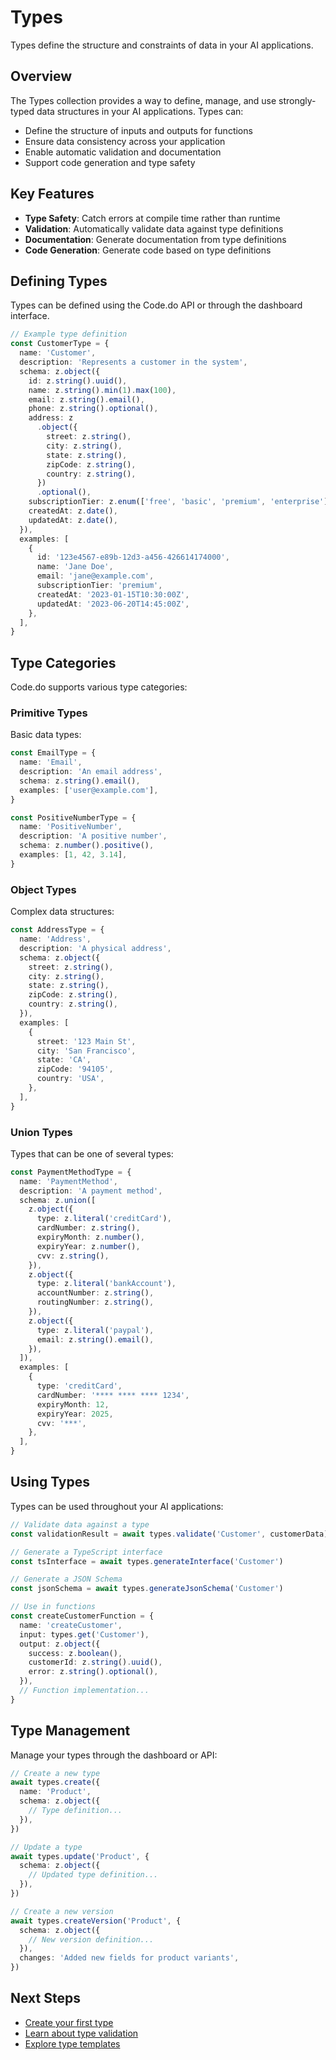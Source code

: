 # Types

Types define the structure and constraints of data in your AI applications.

## Overview

The Types collection provides a way to define, manage, and use strongly-typed data structures in your AI applications. Types can:

- Define the structure of inputs and outputs for functions
- Ensure data consistency across your application
- Enable automatic validation and documentation
- Support code generation and type safety

## Key Features

- **Type Safety**: Catch errors at compile time rather than runtime
- **Validation**: Automatically validate data against type definitions
- **Documentation**: Generate documentation from type definitions
- **Code Generation**: Generate code based on type definitions

## Defining Types

Types can be defined using the Code.do API or through the dashboard interface.

```typescript
// Example type definition
const CustomerType = {
  name: 'Customer',
  description: 'Represents a customer in the system',
  schema: z.object({
    id: z.string().uuid(),
    name: z.string().min(1).max(100),
    email: z.string().email(),
    phone: z.string().optional(),
    address: z
      .object({
        street: z.string(),
        city: z.string(),
        state: z.string(),
        zipCode: z.string(),
        country: z.string(),
      })
      .optional(),
    subscriptionTier: z.enum(['free', 'basic', 'premium', 'enterprise']),
    createdAt: z.date(),
    updatedAt: z.date(),
  }),
  examples: [
    {
      id: '123e4567-e89b-12d3-a456-426614174000',
      name: 'Jane Doe',
      email: 'jane@example.com',
      subscriptionTier: 'premium',
      createdAt: '2023-01-15T10:30:00Z',
      updatedAt: '2023-06-20T14:45:00Z',
    },
  ],
}
```

## Type Categories

Code.do supports various type categories:

### Primitive Types

Basic data types:

```typescript
const EmailType = {
  name: 'Email',
  description: 'An email address',
  schema: z.string().email(),
  examples: ['user@example.com'],
}

const PositiveNumberType = {
  name: 'PositiveNumber',
  description: 'A positive number',
  schema: z.number().positive(),
  examples: [1, 42, 3.14],
}
```

### Object Types

Complex data structures:

```typescript
const AddressType = {
  name: 'Address',
  description: 'A physical address',
  schema: z.object({
    street: z.string(),
    city: z.string(),
    state: z.string(),
    zipCode: z.string(),
    country: z.string(),
  }),
  examples: [
    {
      street: '123 Main St',
      city: 'San Francisco',
      state: 'CA',
      zipCode: '94105',
      country: 'USA',
    },
  ],
}
```

### Union Types

Types that can be one of several types:

```typescript
const PaymentMethodType = {
  name: 'PaymentMethod',
  description: 'A payment method',
  schema: z.union([
    z.object({
      type: z.literal('creditCard'),
      cardNumber: z.string(),
      expiryMonth: z.number(),
      expiryYear: z.number(),
      cvv: z.string(),
    }),
    z.object({
      type: z.literal('bankAccount'),
      accountNumber: z.string(),
      routingNumber: z.string(),
    }),
    z.object({
      type: z.literal('paypal'),
      email: z.string().email(),
    }),
  ]),
  examples: [
    {
      type: 'creditCard',
      cardNumber: '**** **** **** 1234',
      expiryMonth: 12,
      expiryYear: 2025,
      cvv: '***',
    },
  ],
}
```

## Using Types

Types can be used throughout your AI applications:

```typescript
// Validate data against a type
const validationResult = await types.validate('Customer', customerData)

// Generate a TypeScript interface
const tsInterface = await types.generateInterface('Customer')

// Generate a JSON Schema
const jsonSchema = await types.generateJsonSchema('Customer')

// Use in functions
const createCustomerFunction = {
  name: 'createCustomer',
  input: types.get('Customer'),
  output: z.object({
    success: z.boolean(),
    customerId: z.string().uuid(),
    error: z.string().optional(),
  }),
  // Function implementation...
}
```

## Type Management

Manage your types through the dashboard or API:

```typescript
// Create a new type
await types.create({
  name: 'Product',
  schema: z.object({
    // Type definition...
  }),
})

// Update a type
await types.update('Product', {
  schema: z.object({
    // Updated type definition...
  }),
})

// Create a new version
await types.createVersion('Product', {
  schema: z.object({
    // New version definition...
  }),
  changes: 'Added new fields for product variants',
})
```

## Next Steps

- [Create your first type](/code/types/create)
- [Learn about type validation](/code/types/validation)
- [Explore type templates](/code/types/templates)
